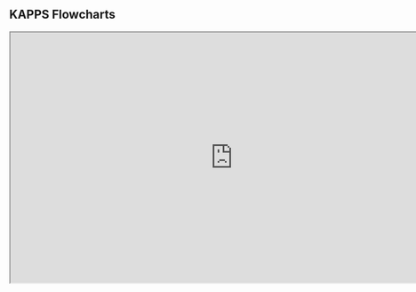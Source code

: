 ## KAPPS Flowcharts

<iframe
  style={{ border: '1px solid rgba(0, 0, 0, 0.1);' }}
  width="800"
  height="450"
  src="https://www.figma.com/embed?embed_host=share&url=https%3A%2F%2Fwww.figma.com%2Fboard%2Fd1G5yU0RkQ6CHzmDZNYhKN%2FKAPPS-Demo-Main-Flows%3Fnode-id%3D0%253A1%26t%3DXHnlJNkzFl1JVSe1-1"
  allowfullscreen
></iframe>
